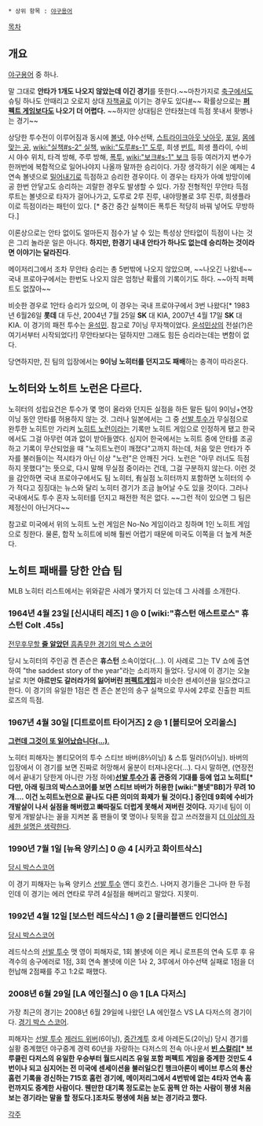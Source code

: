  * 상위 항목 : [[야구용어]]

[[목차]]
== 개요 ==
[[야구]]용어 중 하나.

말 그대로 '''안타가 1개도 나오지 않았는데 이긴 경기'''를 뜻한다.~~마찬가지로 [[축구]]에서도 슈팅 하나도 안때리고 오로지 상대 [[자책골]]로 이기는 경우도 있다[http://kangil6902.blog.me/70173202768 #]~~
확률상으로는 '''[[퍼펙트 게임]]보다도 나오기 더 어렵다.''' ~~하지만 상대팀은 안타쳤는데 득점 못내서 홧병나는 경기~~

상당한 투수전이 이루어짐과 동시에 [[볼넷]], 야수선택, [[스트라이크아웃 낫아웃]], [[포일]], [[몸에 맞는 공]], [[wiki:"실책#s-2" 실책]], [[wiki:"도루#s-1" 도루]], 희생 [[번트]], 희생 플라이, 수비 시 야수 위치, 타격 방해, 주루 방해, [[폭투]], [[wiki:"보크#s-1" 보크]] 등등 여러가지 변수가 한꺼번에 복합적으로 일어나야지 나올까 말까한 승리이다. 가장 생각하기 쉬운 예제는 4 연속 볼넷으로 [[밀어내기]]로 득점하고 승리한 경우이다. 이 경우는 타자가 아예 방망이에 공 한번 안닿고도 승리하는 괴랄한 경우도 발생할 수 있다. 가장 전형적인 무안타 득점 루트는 볼넷으로 타자가 걸어나가고, 도루로 2루 진루, 내야땅볼로 3루 진루, 희생플라이로 득점이라는 패턴이 있다. [* 중간 중간 실책이든 폭투든 적당히 바꿔 넣어도 무방하다.] 

이론상으로는 안타 없이도 얼마든지 점수가 날 수 있는 특성상 안타없이 득점이 나는 것은 그리 놀라운 일은 아니다. '''하지만, 한경기 내내 안타가 하나도 없는데 승리하는 것이라면 이야기는 달라진다'''.

메이저리그에서 조차 무안타 승리는 총 5번밖에 나오지 않았으며, ~~나오긴 나왔네~~ 국내 프로야구에서는 한번도 나오지 않은 엄청난 확률의 기록이기도 하다. ~~아직 퍼펙트도 없잖아~~

비슷한 경우로 1안타 승리가 있으며, 이 경우는 국내 프로야구에서 3번 나왔다[* 1983년 6월26일 '''롯데''' 대 두산, 2004년 7월 25일 '''SK''' 대 KIA, 2007년 4월 17일 '''SK''' 대 KIA. 이 경기의 패전 투수는 [[윤석민]]. 참고로 7이닝 무자책이었다. [[윤석민상]]의 전설(?)은 여기서부터 시작되었다!] 무안타보다는 덜하지만 그래도 힘든 승리라는데는 변함이 없다.

당연하지만, 진 팀의 입장에서는 '''9이닝 노히터를 던지고도 패배'''하는 충격이 따라온다. 
== 노히터와 노히트 노런은 다르다. ==
노히터의 성립요건은 투수가 몇 명이 올라와 던지든 실점을 하든 말든 팀이 9이닝+연장이닝 동안 안타를 허용하지 않는 것. 그러나 일본에서는 그 중 [[선발 투수]]가 무실점으로 완투한 노히트만 가리켜 [[노히트 노런]]이라는 기록만 노히트 게임으로 인정하게 됐고 한국에서도 그걸 아무런 여과 없이 받아들였다. 심지어 한국에서는 노히트 중에 안타를 조공하고 기록이 무산되었을 때 "노히트노런이 깨졌다"고까지 하는데, 처음 맞은 안타가 주자를 불러들이는 적시타가 아닌 이상 "노런"은 안깨진 거다. 노런은 "아무 러너도 득점하지 못했다"는 뜻으로, 다시 말해 무실점 중이라는 건데, 그걸 구분하지 않는다. 이런 것을 감안하면 국내 프로야구에서도 팀 노히터, 有실점 노히터까지 포함하면 노히터의 수가 적다고 징징대는 뉴스와 달리 노히터 경기가 조금 늘어날 수도 있을 것이다. 그러나 국내에서도 투수 혼자 노히터를 던지고 패전한 적은 없다. ~~그런 적이 있으면 그 팀은 제정신이 아닌거다~~

참고로 미국에서 위의 노히트 노런 게임은 No-No 게임이라고 칭하며 1인 노히트 게임으로 칭한다. 물론, 합작 노히트에 비해 훨씬 어렵기 때문에 미국도 이쪽을 더 높게 쳐준다.

== 노히트 패배를 당한 안습 팀 ==
MLB 노히터 리스트에서는 위와같은 사례가 몇가지 더 있는데 그 사례를 소개한다.
=== 1964년 4월 23일 [신시내티 레즈] 1 @ 0 [wiki:"휴스턴 애스트로스" 휴스턴 Colt .45s] === 
[http://www.baseball-reference.com/boxes/HOU/HOU196404230.shtml 전무후무할 '''줄 알았던''' 흠좀무한 경기의 박스 스코어]

당시 노히터의 주인공 켄 존슨은 '''휴스턴''' 소속이었다(…). 이 사례로 그는 TV 쇼에 출연하여 "the saddest story of the year"라는 소리까지 들었다. 당시에 이 경기는 오늘날로 치면 '''아르만도 갈러라가의 잃어버린 [[퍼펙트게임]]'''과 비슷한 센세이션을 일으켰다고 한다. 이 경기의 유일한 1점은 켄 존슨 본인의 송구 실책으로 무사에 2루로 진출한 피트 로즈의 득점.  
=== 1967년 4월 30일 [디트로이트 타이거즈] 2 @ 1 [볼티모어 오리올스] ===
[http://www.baseball-reference.com/boxes/BAL/BAL196704301.shtml '''그런데 그것이 또 일어났습니다(…)'''.] 

노히터 피해자는 볼티모어의 투수 스티브 바버(8⅔이닝) & 스튜 밀러(⅓이닝). 바버의 입장에서 이 경기를 보면 진짜로 허망해서 울분이 터져나온다(…). 다시 말하면, (연장전에서 끝내기 당한게 아니란 가정 하에)'''[[선발 투수]]가 홈 관중의 기대를 등에 업고 노히트[* 다만, 아래 링크의 박스스코어를 보면 스티브 바버가 허용한 [wiki:"볼넷"BB]가 무려 10개…. 이건 노히트노런으로 끝나도 다른 의미의 화제가 될 것이다.]  중인데 9회에 수비가 개발살이 나서 실점을 해버렸고 빠따질도 더럽게 못해서 져버린 것이다.''' 자기네 팀이 이렇게 개발살나는 꼴을 지켜본 홈 팬들이 몇 명이나 뒷목을 잡고 쓰러졌을지 [[더 이상의 자세한 설명은 생략한다]].
=== 1990년 7월 1일 [뉴욕 양키스] 0 @ 4 [시카고 화이트삭스] ===
[http://www.baseball-reference.com/boxes/CHA/CHA199007010.shtml 당시 박스스코어]

이 경기 피해자는 뉴욕 양키스 [[선발 투수]] 앤디 호킨스. 나머지 경기들은 그나마 한 두점인데 이 경기는 에러 연타로 무려 4실점을 해버리고 말았다. 지못미.
=== 1992년 4월 12일 [보스턴 레드삭스] 1 @ 2 [클리블랜드 인디언스] ===
[http://www.baseball-reference.com/boxes/CLE/CLE199204121.shtml 당시 박스스코어]

레드삭스의 [[선발 투수]] 맷 영이 피해자로, 1회 볼넷에 이은 케니 로프튼의 연속 도루 후 유격수의 송구에러로 1점, 3회 연속 볼넷에 이은 1사 2, 3루에서 야수선택 실패로 1점을 더 헌납해 2점째를 주고 1:2로 패했다.  

=== 2008년 6월 29일 [LA 에인절스] 0 @ 1 [LA 다저스] ===
가장 최근의 경기는 2008년 6월 29일에 나왔던 LA 에인절스 VS LA 다저스의 경기이다. [http://www.baseball-reference.com/boxes/LAN/LAN200806280.shtml 경기 박스 스코어]. 

피해자는 [[선발 투수]] [[제러드 위버]](6이닝), [[중간계투]] 호세 아레돈도(2이닝)
당시 경기를 실황 중계했던 야구중계 경력 60년을 자랑하는 다저스의 전속 아나운서 '''[[빈 스컬리]][* 브루클린 다저스의 유일한 우승부터 월드시리즈 유일 포함 퍼펙트 게임을 중계한 것만도 4번이나 되고 심지어는 전 미국에 센세이션을 불러일으킨 행크아론이 베이브 루스의 통산홈런 기록을 경신하는 715호 홈런 경기에, 메이저리그에서 4번밖에 없는 4타자 연속 홈런까지도 중계한 사람이다. 웬만한 대기록 정도로는 눈도 꿈쩍 안 하는 사람이 평생 처음 보는 경기라는 말을 할 정도다.]조차도 평생에 처음 보는 경기라고 했다.'''

[[각주]]
